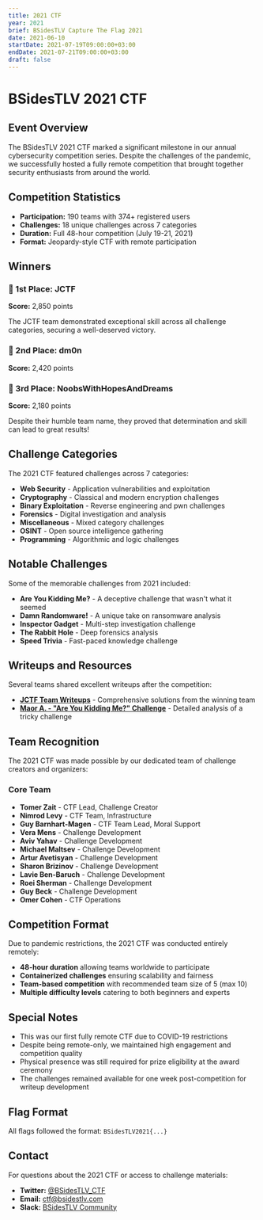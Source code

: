 ```yaml
---
title: 2021 CTF
year: 2021
brief: BSidesTLV Capture The Flag 2021
date: 2021-06-10
startDate: 2021-07-19T09:00:00+03:00
endDate: 2021-07-21T09:00:00+03:00
draft: false
---
```


# BSidesTLV 2021 CTF

## Event Overview

The BSidesTLV 2021 CTF marked a significant milestone in our annual cybersecurity competition series. Despite the challenges of the pandemic, we successfully hosted a fully remote competition that brought together security enthusiasts from around the world.

## Competition Statistics

- **Participation:** 190 teams with 374+ registered users
- **Challenges:** 18 unique challenges across 7 categories
- **Duration:** Full 48-hour competition (July 19-21, 2021)
- **Format:** Jeopardy-style CTF with remote participation

## Winners

### 🥇 1st Place: JCTF
**Score:** 2,850 points

The JCTF team demonstrated exceptional skill across all challenge categories, securing a well-deserved victory.

### 🥈 2nd Place: dm0n  
**Score:** 2,420 points

### 🥉 3rd Place: NoobsWithHopesAndDreams
**Score:** 2,180 points

Despite their humble team name, they proved that determination and skill can lead to great results!

## Challenge Categories

The 2021 CTF featured challenges across 7 categories:

- **Web Security** - Application vulnerabilities and exploitation
- **Cryptography** - Classical and modern encryption challenges
- **Binary Exploitation** - Reverse engineering and pwn challenges
- **Forensics** - Digital investigation and analysis
- **Miscellaneous** - Mixed category challenges
- **OSINT** - Open source intelligence gathering
- **Programming** - Algorithmic and logic challenges

## Notable Challenges

Some of the memorable challenges from 2021 included:

- **Are You Kidding Me?** - A deceptive challenge that wasn't what it seemed
- **Damn Randomware!** - A unique take on ransomware analysis
- **Inspector Gadget** - Multi-step investigation challenge
- **The Rabbit Hole** - Deep forensics analysis
- **Speed Trivia** - Fast-paced knowledge challenge

## Writeups and Resources

Several teams shared excellent writeups after the competition:

- **[JCTF Team Writeups](https://jctf.team/BSidesTLV-2021/)** - Comprehensive solutions from the winning team
- **[Maor A. - "Are You Kidding Me?" Challenge](https://medium.com/@maora/bsidestlv-2021-ctf-are-you-kidding-me-challenge-writeup-51c81b30292)** - Detailed analysis of a tricky challenge

## Team Recognition

The 2021 CTF was made possible by our dedicated team of challenge creators and organizers:

### Core Team
- **Tomer Zait** - CTF Lead, Challenge Creator
- **Nimrod Levy** - CTF Team, Infrastructure
- **Guy Barnhart-Magen** - CTF Team Lead, Moral Support
- **Vera Mens** - Challenge Development
- **Aviv Yahav** - Challenge Development
- **Michael Maltsev** - Challenge Development
- **Artur Avetisyan** - Challenge Development
- **Sharon Brizinov** - Challenge Development
- **Lavie Ben-Baruch** - Challenge Development
- **Roei Sherman** - Challenge Development
- **Guy Beck** - Challenge Development
- **Omer Cohen** - CTF Operations

## Competition Format

Due to pandemic restrictions, the 2021 CTF was conducted entirely remotely:

- **48-hour duration** allowing teams worldwide to participate
- **Containerized challenges** ensuring scalability and fairness
- **Team-based competition** with recommended team size of 5 (max 10)
- **Multiple difficulty levels** catering to both beginners and experts

## Special Notes

- This was our first fully remote CTF due to COVID-19 restrictions
- Despite being remote-only, we maintained high engagement and competition quality
- Physical presence was still required for prize eligibility at the award ceremony
- The challenges remained available for one week post-competition for writeup development

## Flag Format

All flags followed the format: `BSidesTLV2021{...}`

## Contact

For questions about the 2021 CTF or access to challenge materials:

- **Twitter:** [@BSidesTLV_CTF](https://twitter.com/BSidesTLV_CTF)
- **Email:** [ctf@bsidestlv.com](mailto:ctf@bsidestlv.com)
- **Slack:** [BSidesTLV Community](https://slack.bsidestlv.com)